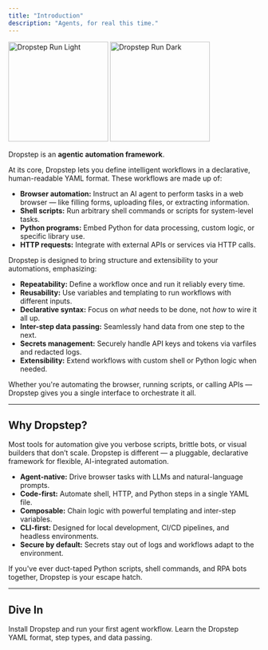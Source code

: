 ```yaml
---
title: "Introduction"
description: "Agents, for real this time."
---
```


<img
  className="block dark:hidden"
  src="/images/dropstep-run-light.png"
  width="200"
  height="auto"
  alt="Dropstep Run Light"
/>
<img
  className="hidden dark:block"
  src="/images/dropstep-run-dark.png"
  width="200"
  height="auto"
  alt="Dropstep Run Dark"
/>

Dropstep is an **agentic automation framework**.

At its core, Dropstep lets you define intelligent workflows in a declarative, human-readable YAML format. These workflows are made up of:

- **Browser automation:** Instruct an AI agent to perform tasks in a web browser — like filling forms, uploading files, or extracting information.
- **Shell scripts:** Run arbitrary shell commands or scripts for system-level tasks.
- **Python programs:** Embed Python for data processing, custom logic, or specific library use.
- **HTTP requests:** Integrate with external APIs or services via HTTP calls.

Dropstep is designed to bring structure and extensibility to your automations, emphasizing:

- **Repeatability:** Define a workflow once and run it reliably every time.
- **Reusability:** Use variables and templating to run workflows with different inputs.
- **Declarative syntax:** Focus on *what* needs to be done, not *how* to wire it all up.
- **Inter-step data passing:** Seamlessly hand data from one step to the next.
- **Secrets management:** Securely handle API keys and tokens via varfiles and redacted logs.
- **Extensibility:** Extend workflows with custom shell or Python logic when needed.

Whether you're automating the browser, running scripts, or calling APIs — Dropstep gives you a single interface to orchestrate it all.

---

## Why Dropstep?

Most tools for automation give you verbose scripts, brittle bots, or visual builders that don’t scale. Dropstep is different — a pluggable, declarative framework for flexible, AI-integrated automation.

- **Agent-native:** Drive browser tasks with LLMs and natural-language prompts.
- **Code-first:** Automate shell, HTTP, and Python steps in a single YAML file.
- **Composable:** Chain logic with powerful templating and inter-step variables.
- **CLI-first:** Designed for local development, CI/CD pipelines, and headless environments.
- **Secure by default:** Secrets stay out of logs and workflows adapt to the environment.

If you've ever duct-taped Python scripts, shell commands, and RPA bots together, Dropstep is your escape hatch.

---

## Dive In

<CardGroup cols={2}>
  <Card title="Quickstart" icon="rocket" href="/quickstart">
    Install Dropstep and run your first agent workflow.
  </Card>
  <Card title="Workflow Definition" icon="code" href="/workflows/overview">
    Learn the Dropstep YAML format, step types, and data passing.
  </Card>
</CardGroup>